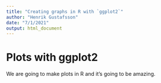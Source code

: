 ```yaml
---
title: "Creating graphs in R with `ggplot2`"
author: "Henrik Gustafsson"
date: "7/1/2021"
output: html_document
---
```


# Plots with ggplot2

We are going to make plots in R and it's going to be amazing.
